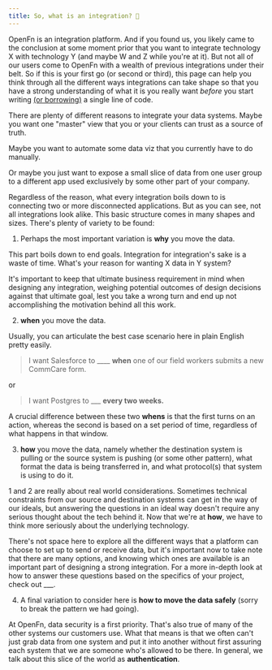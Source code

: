 ```yaml
---
title: So, what is an integration? 🤔
---
```



OpenFn is an integration platform. And if you found us, you likely came to the conclusion at some moment prior that you want to integrate technology X with technology Y (and maybe W and Z while you're at it). But not all of our users come to OpenFn with a wealth of previous integrations under their belt. So if this is your first go (or second or third), this page can help you think through all the different ways integrations can take shape so that you have a strong understanding of what it is you really want *before* you start writing [(or borrowing)](https://docs.openfn.org/library) a single line of code.

There are plenty of different reasons to integrate your data systems. Maybe you want one "master" view that you or your clients can trust as a source of truth. 

 <div><Graph_Master_View /></div>


Maybe you want to automate some data viz that you currently have to do manually. 

<div><Graph_Data_Viz_Flow /></div>

Or maybe you just want to expose a small slice of data from one user group to a different app used exclusively by some other part of your company.

Regardless of the reason, what every integration boils down to is connecting two or more disconnected applications. But as you can see, not all integrations look alike. This basic structure comes in many shapes and sizes. There's plenty of variety to be found:

1. Perhaps the most important variation is **why** you move the data. 

This part boils down to end goals. Integration for integration's sake is a waste of time. What's your reason for wanting X data in Y system?

It's important to keep that ultimate business requirement in mind when designing any integration, weighing potential outcomes of design decisions against that ultimate goal, lest you take a wrong turn and end up not accomplishing the motivation behind all this work. 

2. **when** you move the data. 

Usually, you can articulate the best case scenario here in plain English pretty easily. 

>I want Salesforce to ____  **when** one of our field workers submits a new CommCare form. 


 <div>
      <Graph_CommCaretoSF />
</div>


or

>I want Postgres to ___ **every two weeks.**


A crucial difference between these two **whens** is that the first turns on an action, whereas the second is based on a set period of time, regardless of what happens in that window. 

3. **how** you move the data, namely whether the destination system is pulling or the source system is pushing (or some other pattern), what format the data is being transferred in, and what protocol(s) that system is using to do it. 


1 and 2 are really about real world considerations. Sometimes technical constraints from our source and destination systems can get in the way of our ideals, but answering the questions in an ideal way doesn't require any serious thought about the tech behind it. Now that we're at **how**, we have to think more seriously about the underlying technology.

There's not space here to explore all the different ways that a platform can choose to set up to send or receive data, but it's important now to take note that there are many options, and knowing which ones are available is an important part of designing a strong integration. For a more in-depth look at how to answer these questions based on the specifics of your project, check out ___.


4. A final variation to consider here is **how to move the data safely** (sorry to break the pattern we had going).

At OpenFn, data security is a first priority. That's also true of many of the other systems our customers use. What that means is that we often can't just grab data from one system and put it into another without first assuring each system that we are someone who's allowed to be there. In general, we talk about this slice of the world as **authentication**.






